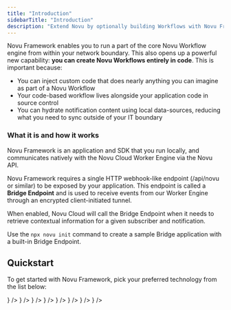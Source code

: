 ```yaml
---
title: "Introduction"
sidebarTitle: "Introduction"
description: "Extend Novu by optionally building Workflows with Novu Framework."
---
```



Novu Framework enables you to run a part of the core Novu Workflow engine from within your network boundary. This also opens up a powerful new capability: **you can create Novu Workflows entirely in code**. This is important because:
- You can inject custom code that does nearly anything you can imagine as part of a Novu Workflow
- Your code-based workflow lives alongside your application code in source control
- You can hydrate notification content using local data-sources, reducing what you need to sync outside of your IT boundary

### What it is and how it works

Novu Framework is an application and SDK that you run locally, and communicates natively with the Novu Cloud Worker Engine via the Novu API.

Novu Framework requires a single HTTP webhook-like endpoint (/api/novu or similar) to be exposed by your application. This endpoint is called a **Bridge Endpoint** and is used to receive events from our Worker Engine through an encrypted client-initiated tunnel.

When enabled, Novu Cloud will call the Bridge Endpoint when it needs to retrieve contextual information for a given subscriber and notification.

Use the `npx novu init` command to create a sample Bridge application with a built-in Bridge Endpoint.

<FrameworkTerminal />

## Quickstart
To get started with Novu Framework, pick your preferred technology from the list below:

<CardGroup cols={3}>
    <Card title="Next.js" color="#00D7FE" href="/framework/quickstart/nextjs" horizontal icon={<NextjsIcon />} />
    <Card title="Express.js" color="#47BA87" href="/framework/quickstart/express" horizontal icon={<ExpressjsIcon />} />
    <Card title="Remix"  color="#BC002C" href="/framework/quickstart/remix" horizontal icon={<RemixIcon />} />
    <Card title="NestJS"  color="#BC002C" href="/framework/quickstart/nestjs" horizontal icon={<NestjsIcon />} />
    <Card title="Svelte" color="#16a34a" href="/framework/quickstart/svelte" horizontal icon={<SvelteIcon />} />
    <Card title="Nuxt" color="#16a34a" href="/framework/quickstart/nuxt" horizontal icon={<NuxtIcon />} />
    <Card title="H3" color="#16a34a" href="/framework/quickstart/h3" horizontal icon={<H3Icon />} />
    <Card title="Lambda" color="#16a34a" href="/framework/quickstart/lambda" horizontal icon={<LambdaIcon />} />
</CardGroup>
